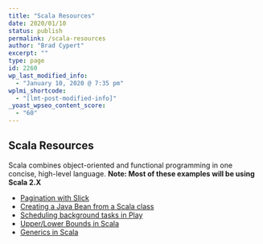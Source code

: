 ```yaml
---
title: "Scala Resources"
date: 2020/01/10
status: publish
permalink: /scala-resources
author: "Brad Cypert"
excerpt: ""
type: page
id: 2260
wp_last_modified_info:
  - "January 10, 2020 @ 7:35 pm"
wplmi_shortcode:
  - "[lmt-post-modified-info]"
_yoast_wpseo_content_score:
  - "60"
---
```


## Scala Resources

Scala combines object-oriented and functional programming in one concise, high-level language. **Note: Most of these examples will be using Scala 2.X**

- [Pagination with Slick](/a-quick-script-to-update-all-of-your-npm-dependencies/)
- [Creating a Java Bean from a Scala class](/creating-a-java-bean-from-a-scala-class/)
- [Scheduling background tasks in Play](/scheduling-background-jobs-in-play-with-scala/)
- [Upper/Lower Bounds in Scala](/upper-and-lower-bounds-in-scala/)
- [Generics in Scala](/using-generics-in-scala/)
